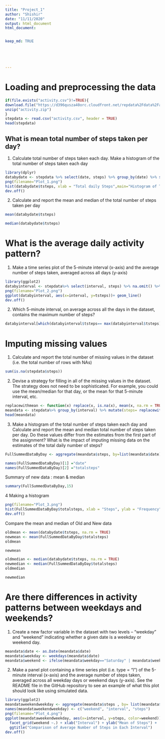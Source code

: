 ```yaml
---
title: "Project_1"
author: "Shishir"
date: "11/11/2020"
output: html_document
html_document:


keep_md: TRUE





---
```

# Loading and preprocessing the data

```r
if(file.exists("activity.csv")!=TRUE){
download.file("https://d396qusza40orc.cloudfront.net/repdata%2Fdata%2Factivity.zip", destfile = "activity.zip", mode="wb")
unzip("activity.zip")
}
stepdata <- read.csv("activity.csv", header = TRUE)
head(stepdata)
```
## What is mean total number of steps taken per day?
  1. Calculate total number of steps taken each day. Make a histogram of the total number of steps taken each day
```r
library(dplyr)
databydate <- stepdata %>% select(date, steps) %>% group_by(date) %>% summarize(tsteps= sum(steps)) %>%na.omit()
png(filename="Plot_1.png")
hist(databydate$tsteps, xlab = "Total daily Steps",main="Histogram of Total Steps by day", breaks = 20)
dev.off()
```

  2. Calculate and report the mean and median of the total number of steps taken per day

```r
mean(databydate$tsteps)
```
```r
median(databydate$tsteps)
```
# What is the average daily activity pattern?
  1. Make a time series plot of the 5-minute interval (x-axis) and the average number of steps taken, averaged across all days (y-axis)
```r
library(ggplot2)
databyinterval <- stepdata%>% select(interval, steps) %>% na.omit() %>% group_by(interval) %>% summarize(tsteps= mean(steps)) 
png(filename="Plot_2.png")
ggplot(databyinterval, aes(x=interval, y=tsteps))+ geom_line()
dev.off()
```

  2. Which 5-minute interval, on average across all the days in the dataset, contains the maximum number of steps?
```r
databyinterval[which(databyinterval$tsteps== max(databyinterval$tsteps)),]

```

# Imputing missing values
  1. Calculate and report the total number of missing values in the dataset (i.e. the total number of rows with NAs)
```r
sum(is.na(stepdata$steps))
```

  2. Devise a strategy for filling in all of the missing values in the dataset. The strategy does not need to be sophisticated. For example, you could use the mean/median for that day, or the mean for that 5-minute interval, etc.
```r
replacewithmean <- function(x) replace(x, is.na(x), mean(x, na.rm = TRUE))
meandata <- stepdata%>% group_by(interval) %>% mutate(steps= replacewithmean(steps))
head(meandata)
```

  3. Make a histogram of the total number of steps taken each day and Calculate and report the mean and median total number of steps taken per day. Do these values differ from the estimates from the first part of the assignment? What is the impact of imputing missing data on the estimates of the total daily number of steps?
```r
FullSummedDataByDay <- aggregate(meandata$steps, by=list(meandata$date), sum)

names(FullSummedDataByDay)[1] ="date"
names(FullSummedDataByDay)[2] ="totalsteps"
```
Summary of new data : mean & median
```r
summary(FullSummedDataByDay,15)
```

4 Making a histogram
```r
png(filename="Plot_3.png")
hist(FullSummedDataByDay$totalsteps, xlab = "Steps", ylab = "Frequency", main = "Total Daily Steps", breaks = 20)
dev.off()
```

Compare the mean and median of Old and New data
```r
oldmean <- mean(databydate$tsteps, na.rm = TRUE)
newmean <- mean(FullSummedDataByDay$totalsteps)
oldmean
```

```r
newmean
```
```r
oldmedian <- median(databydate$tsteps, na.rm = TRUE)
newmedian <- median(FullSummedDataByDay$totalsteps)
oldmedian
```
```r
newmedian
```

# Are there differences in activity patterns between weekdays and weekends?
  1. Create a new factor variable in the dataset with two levels – “weekday” and “weekend” indicating whether a given date is a weekday or weekend day.
```r
meandata$date <- as.Date(meandata$date)
meandata$weekday <- weekdays(meandata$date)
meandata$weekend <- ifelse(meandata$weekday=="Saturday" | meandata$weekday=="Sunday", "Weekend", "Weekday" )
```
  2. Make a panel plot containing a time series plot (i.e. \color{red}{\verb|type = "l"|}type = "l") of the 5-minute interval (x-axis) and the average number of steps taken, averaged across all weekday days or weekend days (y-axis). See the README file in the GitHub repository to see an example of what this plot should look like using simulated data.
```r
library(ggplot2)
meandataweekendweekday <- aggregate(meandata$steps , by= list(meandata$weekend, meandata$interval), na.omit(mean))
names(meandataweekendweekday) <- c("weekend", "interval", "steps")
png(filename="Plot_4.png")
ggplot(meandataweekendweekday, aes(x=interval, y=steps, color=weekend)) + geom_line()+
  facet_grid(weekend ~.) + xlab("Interval") + ylab("Mean of Steps") +
  ggtitle("Comparison of Average Number of Steps in Each Interval")
dev.off()
```


